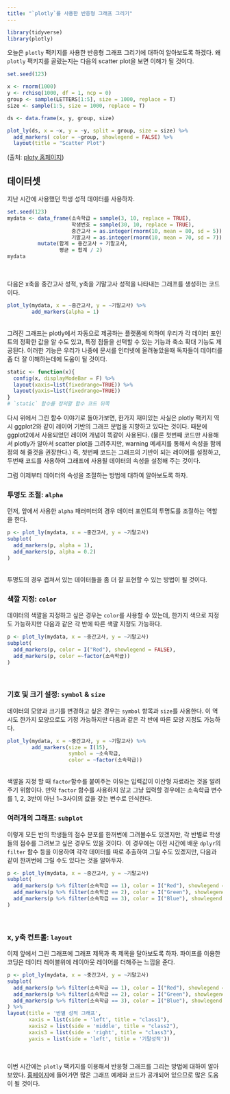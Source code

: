 ```yaml
---
title: "`plotly`를 사용한 반응형 그래프 그리기"
---
```



```r
library(tidyverse)
library(plotly)
```

오늘은 `plotly` 팩키지를 사용한 반응형 그래프 그리기에 대하여 알아보도록 하겠다. 왜 `plotly` 팩키지를 골랐는지는 다음의 scatter plot을 보면 이해가 될 것이다.

```r
set.seed(123)

x <- rnorm(1000)
y <- rchisq(1000, df = 1, ncp = 0)
group <- sample(LETTERS[1:5], size = 1000, replace = T)
size <- sample(1:5, size = 1000, replace = T)

ds <- data.frame(x, y, group, size)

plot_ly(ds, x = ~x, y = ~y, split = group, size = size) %>%
  add_markers( color = ~group, showlegend = FALSE) %>% 
  layout(title = "Scatter Plot")
```
(출처: [ploty 홈페이지](https://plot.ly/r/))
<br/> 

## 데이터셋

지난 시간에 사용했던 학생 성적 데이터를 사용하자. 
```r
set.seed(123)
mydata <- data_frame(소속학급 = sample(3, 10, replace = TRUE),
                     학생번호 = sample(30, 10, replace = TRUE),
                     중간고사 = as.integer(rnorm(10, mean = 80, sd = 5)),
                     기말고사 = as.integer(rnorm(10, mean = 70, sd = 7))) %>% 
          mutate(합계 = 중간고사 + 기말고사,
                 평균 = 합계 / 2)
mydata
```
<br/>

다음은 x축을 중간고사 성적, y축을 기말고사 성적을 나타내는 그래프를 생성하는 코드이다.

```r
plot_ly(mydata, x = ~중간고사, y = ~기말고사) %>% 
        add_markers(alpha = 1)
```
<br/>
그려진 그래프는 plotly에서 자동으로 제공하는 플랫폼에 의하여 우리가 각 데이터 포인트의 정확한 값을 알 수도 있고, 특정 점들을 선택할 수 있는 기능과 축소 확대 기능도 제공된다. 이러한 기능은 우리가 나중에 문서를 인터넷에 올려놓았을때 독자들이 데이터를 좀 더 잘 이해하는데에 도움이 될 것이다.

```r
static <- function(x){
  config(x, displayModeBar = F) %>%
  layout(xaxis=list(fixedrange=TRUE)) %>%
  layout(yaxis=list(fixedrange=TRUE))
}
# `static` 함수를 정의할 함수 코드 뒤쪽
```

다시 위에서 그린 함수 이야기로 돌아가보면, 한가지 재미있는 사실은 plotly 팩키지 역시 ggplot2와 같이 레이어 기반의 그래프 문법을 지향하고 있다는 것이다. 때문에 ggplot2에서 사용되었던 레이어 개념이 똑같이 사용된다. (물론 첫번째 코드만 사용해서 plotly가 알아서 scatter plot을 그려주지만, warning 메세지를 통해서 속성을 함께 정의 해 줄것을 권장한다.) 즉, 첫번째 코드는 그래프의 기반이 되는 레이어를 설정하고, 두번째 코드를 사용하여 그래프에 사용될 데이터의 속성을 설정해 주는 것이다.

그럼 이제부터 데이터의 속성을 조절하는 방법에 대하여 알아보도록 하자. 


### 투명도 조절: `alpha`


먼저, 앞에서 사용한 `alpha` 패러미터의 경우 데이터 포인트의 투명도를 조절하는 역할을 한다.

```r
p <- plot_ly(mydata, x = ~중간고사, y = ~기말고사)
subplot(
  add_markers(p, alpha = 1),
  add_markers(p, alpha = 0.2)
)
```
<br/>
투명도의 경우 겹쳐서 있는 데이터들을 좀 더 잘 표현할 수 있는 방법이 될 것이다.


### 색깔 지정: `color`


데이터의 색깔을 지정하고 싶은 경우는 `color`를 사용할 수 있는데, 한가지 색으로 지정도 가능하지만 다음과 같은 각 반에 따른 색깔 지정도 가능하다.

```r
p <- plot_ly(mydata, x = ~중간고사, y = ~기말고사)
subplot(
  add_markers(p, color = I("Red"), showlegend = FALSE),
  add_markers(p, color =~factor(소속학급))
)
```
<br/>

### 기호 및 크기 설정: `symbol` & `size`


데이터의 모양과 크기를 변경하고 싶은 경우는 `symbol` 항목과 `size`를 사용한다. 이 역시도 한가지 모양으로도 기정 가능하지만 다음과 같은 각 반에 따른 모양 지정도 가능하다.

```r
plot_ly(mydata, x = ~중간고사, y = ~기말고사) %>% 
        add_markers(size = I(15),
                    symbol = ~소속학급,
                    color = ~factor(소속학급))
```
<br/>
색깔을 지정 할 때 `factor`함수를 붙여주는 이유는 입력값이 이산형 자료라는 것을 알려주기 위함이다. 만약 `factor` 함수를 사용하지 않고 그냥 입력할 경우에는 소속학급 변수를 1, 2, 3반이 아닌 1~3사이의 값을 갖는 변수로 인식한다. 


### 여러개의 그래프: `subplot`


이렇게 모든 반의 학생들의 점수 분포를 한꺼번에 그려볼수도 있겠지만, 각 반별로 학생들의 점수를 그려보고 싶은 경우도 있을 것이다. 이 경우에는 이전 시간에 배운 `dplyr`의 `filter` 함수 등을 이용하여  각각 데이터를 따로 추출하여 그릴 수도 있겠지만, 다음과 같이 한꺼번에 그릴 수도 있다는 것을 알아두자.

```r
p <- plot_ly(mydata, x = ~중간고사, y = ~기말고사)
subplot(
  add_markers(p %>% filter(소속학급 == 1), color = I("Red"), showlegend = FALSE),
  add_markers(p %>% filter(소속학급 == 2), color = I("Green"), showlegend = FALSE), 
  add_markers(p %>% filter(소속학급 == 3), color = I("Blue"), showlegend = FALSE)
)
```
<br/>

### x, y축 컨트롤: `layout`


이제 앞에서 그린 그래프에 그래프 제목과 축 제목을 달아보도록 하자. 파이프를 이용한 코딩은 데이터 레이블위에 레이아웃 레이어를 더해주는 느낌을 준다.

```r
p <- plot_ly(mydata, x = ~중간고사, y = ~기말고사)
subplot(
  add_markers(p %>% filter(소속학급 == 1), color = I("Red"), showlegend = FALSE),
  add_markers(p %>% filter(소속학급 == 2), color = I("Green"), showlegend = FALSE), 
  add_markers(p %>% filter(소속학급 == 3), color = I("Blue"), showlegend = FALSE)
) %>%
layout(title = '반별 성적 그래프',
       xaxis = list(side = 'left', title = "class1"),
       xaxis2 = list(side = 'middle', title = "class2"),
       xaxis3 = list(side = 'right', title = "class3"),
       yaxis = list(side = 'left', title = '기말성적'))
```
<br/>

이번 시간에는 `plotly` 팩키지를 이용해서 반응형 그래프를 그리는 방법에 대하여 알아보았다. [홈페이지](https://plot.ly/r/)에 들어가면 많은 그래프 예제와 코드가 공개되어 있으므로 많은 도움이 될 것이다.
